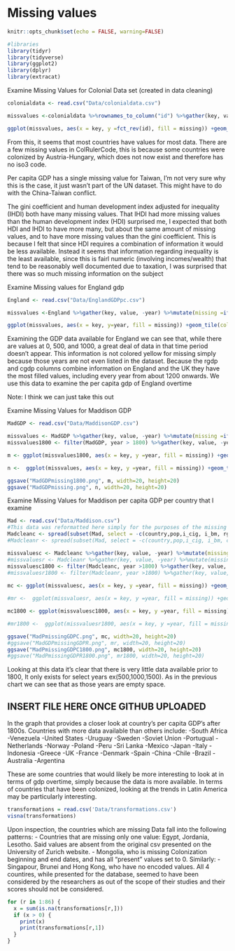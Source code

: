# Missing values

```r
knitr::opts_chunk$set(echo = FALSE, warning=FALSE)
```

```r
#libraries
library(tidyr)
library(tidyverse)
library(ggplot2)
library(dplyr)
library(extracat)
```

Examine Missing Values for Colonial Data set (created in data cleaning)
```r
colonialdata <- read.csv("Data/colonialdata.csv")

missvalues <-colonialdata %>%rownames_to_column("id") %>%gather(key, value, -id) %>%mutate(missing =ifelse(is.na(value), "yes", "no"))

ggplot(missvalues, aes(x = key, y =fct_rev(id), fill = missing)) +geom_tile(color ="white") +ggtitle("Missing Values in Colonialdata") +scale_fill_viridis_d() + theme_bw() + coord_flip() + labs(x = "Column Names", y = "Countries")
```
From this, it seems that most countries have values for most data. There are a few missing values in ColRulerCode, this is because some countries were colonized by Austria-Hungary, which does not now exist and therefore has no iso3 code.

Per capita GDP has a single missing value for Taiwan, I'm not very sure why this is the case, it just wasn't part of the UN dataset. This might have to do with the China-Taiwan conflict.

The gini coefficient and human development index adjusted for inequality (IHDI) both have many missing values. That IHDI had more missing values than the human development index (HDI) surprised me, I expected that both HDI and IHDI to have more many, but about the same amount of missing values, and to have more missing values than the gini coefficient. This is because I felt that since HDI requires a combination of information it would be less available. Instead it seems that information regarding inequality is the least available, since this is fairl numeric (involving incomes/wealth) that tend to be reasonably well documented due to taxation, I was surprised that there was so much missing information on the subject


Examine Missing values for England gdp
```r
England <- read.csv("Data/EnglandGDPpc.csv")

missvalues <-England %>%gather(key, value, -year) %>%mutate(missing =ifelse(is.na(value), "yes", "no"))

ggplot(missvalues, aes(x = key, y=year, fill = missing)) +geom_tile(color ="white") +ggtitle("Missing Values in England GDP per capita data") +scale_fill_viridis_d() + theme_bw() + coord_flip() + labs(x = "Years") + theme(axis.text.x = element_text(angle = 90))
```

Examining the GDP data available for England we can see that, while there are values at 0, 500, and 1000, a great deal of data in that time period doesn't appear. This information is not colored yellow for missing simply because those years are not even listed in the dataset. Because the rgdp and cgdp columns combine information on England and the UK they have the most filled values, including every year from about 1200 onwards. We use this data to examine the per capita gdp of England overtime


Note: I think we can just take this out

Examine Missing Values for Maddison GDP

```r
MadGDP <- read.csv("Data/MaddisonGDP.csv")

missvalues <- MadGDP %>%gather(key, value, -year) %>%mutate(missing =ifelse(is.na(value), "yes", "no"))
missvalues1800 <- filter(MadGDP, year > 1800) %>%gather(key, value, -year) %>%mutate(missing =ifelse(is.na(value), "yes", "no"))

m <- ggplot(missvalues1800, aes(x = key, y =year, fill = missing)) +geom_tile(color ="white") +ggtitle("Missing Values in Maddison GDP After 1800") +scale_fill_viridis_d() + theme_bw() + coord_flip() + labs(x = "Countries", y = "Years") + theme(axis.text.x = element_text(angle = 90)) + theme_minimal(base_size=12)

n <-  ggplot(missvalues, aes(x = key, y =year, fill = missing)) +geom_tile(color ="white") +ggtitle("Missing Values in Maddison GDP") +scale_fill_viridis_d() + theme_bw() + coord_flip() + labs(x = "Countries", y = "Years") + theme(axis.text.x = element_text(angle = 90)) + theme_minimal(base_size=12)

ggsave("MadGDPmissing1800.png", m, width=20, height=20)
ggsave("MadGDPmissing.png", n, width=20, height=20)
```


Examine Missing Values for Maddison per capita GDP
per country that I examine
```r
Mad <- read.csv("Data/Maddison.csv")
#This data was reformatted here simply for the purposes of the missing values analysis
Madcleanc <- spread(subset(Mad, select = -c(country,pop,i_cig, i_bm, rgdpnapc)), key = countrycode, value = cgdppc)
#Madcleanr <- spread(subset(Mad, select = -c(country,pop,i_cig, i_bm, cgdppc)), key = countrycode, value = rgdpnapc)

missvaluesc <- Madcleanc %>%gather(key, value, -year) %>%mutate(missing =ifelse(is.na(value), "yes", "no"))
#missvaluesr <- Madcleanr %>%gather(key, value, -year) %>%mutate(missing =ifelse(is.na(value), "yes", "no"))
missvaluesc1800 <- filter(Madcleanc, year >1800) %>%gather(key, value, -year) %>%mutate(missing =ifelse(is.na(value), "yes", "no"))
#missvaluesr1800 <- filter(Madcleanr, year >1800) %>%gather(key, value, -year) %>%mutate(missing =ifelse(is.na(value), "yes", "no"))
  
mc <- ggplot(missvaluesc, aes(x = key, y =year, fill = missing)) +geom_tile(color ="white") +ggtitle("Missing Values in Maddison CGDPpc") +scale_fill_viridis_d() + theme_bw() + coord_flip() + labs(x = "Countries", y = "Years") + theme(axis.text.x = element_text(angle = 90)) + theme_minimal(base_size=12)

#mr <-  ggplot(missvaluesr, aes(x = key, y =year, fill = missing)) +geom_tile(color ="white") +ggtitle("Missing Values in Maddison RGDPpc") +scale_fill_viridis_d() + theme_bw() + coord_flip() + labs(x = "Countries", y = "Years") + theme(axis.text.x = element_text(angle = 90)) + theme_minimal(base_size=12)

mc1800 <- ggplot(missvaluesc1800, aes(x = key, y =year, fill = missing)) +geom_tile(color ="white") +ggtitle("Missing Values in Maddison CGDPpc") +scale_fill_viridis_d() + theme_bw() + coord_flip() + labs(x = "Countries", y = "Years") + theme(axis.text.x = element_text(angle = 90)) + theme_minimal(base_size=12)

#mr1800 <-  ggplot(missvaluesr1800, aes(x = key, y =year, fill = missing)) +geom_tile(color ="white") +ggtitle("Missing Values in Maddison RGDPpc") +scale_fill_viridis_d() + theme_bw() + coord_flip() + labs(x = "Countries", y = "Years") + theme(axis.text.x = element_text(angle = 90)) + theme_minimal(base_size=12)

ggsave("MadPmissingGDPC.png", mc, width=20, height=20)
#ggsave("MadGDPmissingGDPR.png", mr, width=20, height=20)
ggsave("MadPmissingGDPC1800.png", mc1800, width=20, height=20)
#ggsave("MadPmissingGDPR1800.png", mr1800, width=20, height=20)
```
Looking at this data it's clear that there is very little data available prior to 1800, It only exists for select years ex(500,1000,1500). As in the previous chart we can see that as those years are empty space.

## INSERT FILE HERE ONCE GITHUB UPLOADED

In the graph that provides a closer look at country's per capita GDP's after 1800s. Countries with more data available than others include:
-South Africa
-Venezuela
-United States
-Uruguay
-Sweden
-Soviet Union
-Portugual
-Netherlands
-Norway
-Poland
-Peru
-Sri Lanka
-Mexico
-Japan
-Italy
-Indonesia
-Greece
-UK
-France
-Denmark
-Spain
-China
-Chile
-Brazil
-Australia
-Argentina

These are some countries that would likely be more interesting to look at in terms of gdp overtime, simply because the data is more available. In terms of countries that have been colonized, looking at the trends in Latin America may be particularly interesting.


```r
transformations = read.csv('Data/transformations.csv')
visna(transformations)
```

Upon inspection, the countries which are missing Data fall into the following patterns:
- Countries that are missing only one value: Egypt, Jordania, Lesotho. Said values are absent from the original csv presented on the University of Zurich website.
- Mongolia, who is missing Colonization beginning and end dates, and has all "present" values set to 0. Similarly:
- Singapour, Brunei and Hong Kong, who have no encoded values. All 4 countires, while presented for the database, seemed to have been considered by the researchers as out of the scope of their studies and their scores should not be considered.

```r
for (r in 1:86) {
  x = sum(is.na(transformations[r,]))
  if (x > 0) {
    print(x)
    print(transformations[r,1])
  }
}
```

